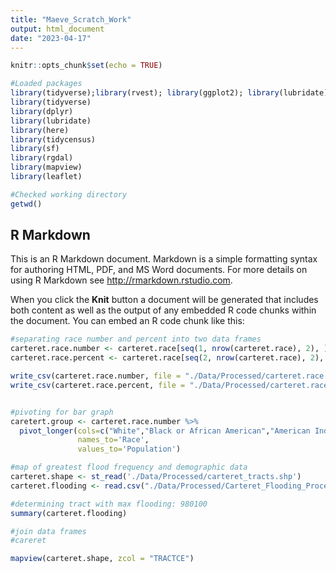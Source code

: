 ```yaml
---
title: "Maeve_Scratch_Work"
output: html_document
date: "2023-04-17"
---
```


```r
knitr::opts_chunk$set(echo = TRUE)

#Loaded packages
library(tidyverse);library(rvest); library(ggplot2); library(lubridate); library(here)
library(tidyverse)
library(dplyr)
library(lubridate)
library(here)
library(tidycensus)
library(sf)
library(rgdal)
library(mapview)
library(leaflet)

#Checked working directory
getwd()
```

## R Markdown

This is an R Markdown document. Markdown is a simple formatting syntax for authoring HTML, PDF, and MS Word documents. For more details on using R Markdown see <http://rmarkdown.rstudio.com>.

When you click the **Knit** button a document will be generated that includes both content as well as the output of any embedded R code chunks within the document. You can embed an R code chunk like this:
```r
#separating race number and percent into two data frames
carteret.race.number <- carteret.race[seq(1, nrow(carteret.race), 2), ]
carteret.race.percent <- carteret.race[seq(2, nrow(carteret.race), 2), ]

write_csv(carteret.race.number, file = "./Data/Processed/carteret.race.number.csv")
write_csv(carteret.race.percent, file = "./Data/Processed/carteret.race.percent.csv")


#pivoting for bar graph
caretert.group <- carteret.race.number %>%
  pivot_longer(cols=c("White","Black or African American","American Indian and Alaska Native","Cherokee Tribal Grouping","Sioux Tribal Grouping","Asian","Asian Indian","Chinese","Filipino"),
               names_to='Race',
               values_to='Population')
```



```r
#map of greatest flood frequency and demographic data
carteret.shape <- st_read('./Data/Processed/carteret_tracts.shp')
carteret.flooding <- read.csv("./Data/Processed/Carteret_Flooding_Processed.csv")

#determining tract with max flooding: 980100
summary(carteret.flooding)

#join data frames
#careret

mapview(carteret.shape, zcol = "TRACTCE")
  

  
  
  





```


```{}


```
